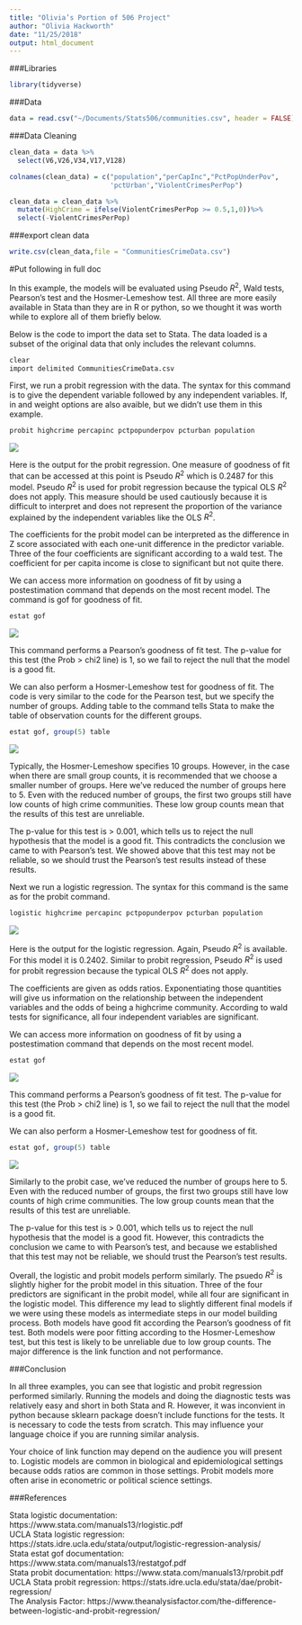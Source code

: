 ```yaml
---
title: "Olivia’s Portion of 506 Project"
author: "Olivia Hackworth"
date: "11/25/2018"
output: html_document
---
```


###Libraries

```r
library(tidyverse)
```


###Data

```r
data = read.csv("~/Documents/Stats506/communities.csv", header = FALSE)
```


###Data Cleaning

```r
clean_data = data %>%
  select(V6,V26,V34,V17,V128)

colnames(clean_data) = c("population","perCapInc","PctPopUnderPov",
                         'pctUrban',"ViolentCrimesPerPop")

clean_data = clean_data %>%
  mutate(HighCrime = ifelse(ViolentCrimesPerPop >= 0.5,1,0))%>%
  select(-ViolentCrimesPerPop)
```

###export clean data

```r
write.csv(clean_data,file = "CommunitiesCrimeData.csv")
```



#Put following in full doc

In this example, the models will be evaluated using Pseudo $R^2$, Wald tests, Pearson's test and the Hosmer-Lemeshow test. All three are more easily available in Stata than they are in R or python, so we thought it was worth while to explore all of them briefly below. 

Below is the code to import the data set to Stata. The data loaded is a subset of the original data that only includes the relevant columns. 

```r
clear
import delimited CommunitiesCrimeData.csv
```

First, we run a probit regression with the data. The syntax for this command is to give the dependent variable followed by any independent variables. If, in and weight options are also avaible, but we didn't use them in this example.

```r
probit highcrime percapinc pctpopunderpov pcturban population
```

![](probit.png)

Here is the output for the probit regression. One measure of goodness of fit that can be accessed at this point is Pseudo $R^2$ which is 0.2487 for this model.  Pseudo $R^2$ is used for probit regression because the typical OLS $R^2$ does not apply. This measure should be used cautiously because it is difficult to interpret and does not represent the proportion of the variance explained by the independent variables like the OLS $R^2$.

The coefficients for the probit model can be interpreted as the difference in Z score associated with each one-unit difference in the predictor variable. Three of the four coefficients are significant according to a wald test. The coefficient for per capita income is close to significant but not quite there.

We can access more information on goodness of fit by using a postestimation command that depends on the most recent model.  The command is gof for goodness of fit.

```r
estat gof
```

![](probit_gof.png)

This command performs a Pearson's goodness of fit test. The p-value for this test (the Prob > chi2 line) is 1, so we fail to reject the null that the model is a good fit.

We can also perform a Hosmer-Lemeshow test for goodness of fit. The code is very similar to the code for the Pearson test, but we specify the number of groups. Adding table to the command tells Stata to make the table of observation counts for the different groups.

```r
estat gof, group(5) table
```

![](probit_gof_hl.png)


Typically, the Hosmer-Lemeshow specifies 10 groups. However, in the case when there are small group counts, it is recommended that we choose a smaller number of groups.
Here we've reduced the number of groups here to 5. Even with the reduced number of groups, the first two groups still have low counts of high crime communities. These low group counts mean that the results of this test are unreliable.

The p-value for this test is > 0.001, which tells us to reject the null hypothesis that the model is a good fit. This contradicts the conclusion we came to with Pearson's test. We showed above that this test may not be reliable, so we should trust the Pearson's test results instead of these results.


Next we run a logistic regression. The syntax for this command is the same as for the probit command. 


```r
logistic highcrime percapinc pctpopunderpov pcturban population
```

![](logistic.png)


Here is the output for the logistic regression. Again, Pseudo $R^2$ is available. For this model it is 0.2402.  Similar to probit regression, Pseudo $R^2$ is used for probit regression because the typical OLS $R^2$ does not apply.

The coefficients are given as odds ratios. Exponentiating those quantities will give us information on the relationship between the independent variables and the odds of being a highcrime community. According to wald tests for significance, all four independent variables are significant. 

We can access more information on goodness of fit by using a postestimation command that depends on the most recent model.

```r
estat gof
```

![](logistic_gof.png)

This command performs a Pearson's goodness of fit test. The p-value for this test (the Prob > chi2 line) is 1, so we fail to reject the null that the model is a good fit. 

We can also perform a Hosmer-Lemeshow test for goodness of fit. 

```r
estat gof, group(5) table
```

![](logistic_gof_hl.png)

Similarly to the probit case, we've reduced the number of groups here to 5. Even with the reduced number of groups, the first two groups still have low counts of high crime communities. The low group counts mean that the results of this test are unreliable.

The p-value for this test is > 0.001, which tells us to reject the null hypothesis that the model is a good fit. However, this contradicts the conclusion we came to with Pearson's test, and because we established that this test may not be reliable, we should trust the Pearson's test results. 





Overall, the logistic and probit models perform similarly. The psuedo $R^2$ is slightly higher for the probit model in this situation. Three of the four predictors are significant in the probit model, while all four are significant in the logistic model. This difference my lead to slightly different final models if we were using these models as intermediate steps in our model building process.
Both models have good fit according the Pearson's goodness of fit test. Both models were poor fitting according to the Hosmer-Lemeshow test, but this test is likely to be unreliable due to low group counts. The major difference is the link function and not performance.


###Conclusion

In all three examples, you can see that logistic and probit regression performed similarly. Running the models and doing the diagnostic tests was relatively easy and short in both Stata and R. However, it was inconvient in python because sklearn package doesn't include functions for the tests. It is necessary to code the tests from scratch. This may influence your language choice if you are running similar analysis.

Your choice of link function may depend on the audience you will present to. Logistic models are common in biological and epidemiological settings because odds ratios are common in those settings. Probit models more often arise in econometric or political science settings. 


###References

Stata logistic documentation: https://www.stata.com/manuals13/rlogistic.pdf    
UCLA Stata logistic regression: https://stats.idre.ucla.edu/stata/output/logistic-regression-analysis/    
Stata estat gof documentation: https://www.stata.com/manuals13/restatgof.pdf     
Stata probit documentation: https://www.stata.com/manuals13/rprobit.pdf   
UCLA Stata probit regression: https://stats.idre.ucla.edu/stata/dae/probit-regression/    
The Analysis Factor: https://www.theanalysisfactor.com/the-difference-between-logistic-and-probit-regression/     


